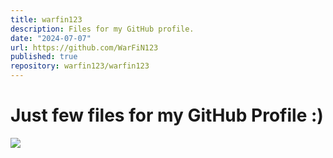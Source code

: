 ```yaml
---
title: warfin123
description: Files for my GitHub profile.
date: "2024-07-07"
url: https://github.com/WarFiN123
published: true
repository: warfin123/warfin123
---
```


# Just few files for my GitHub Profile :)

[![](https://i.postimg.cc/dtLd3grd/War-Fi-N123-War-Fi-N.png)](https://github.com/WarFiN123)
